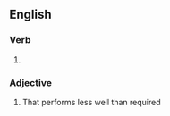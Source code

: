 ==English==

===Verb===
{{head|en|present participle}}

# {{present participle of|underperform|lang=en|nocat=1}}

===Adjective===
{{en-adj}}

# That performs less well than required